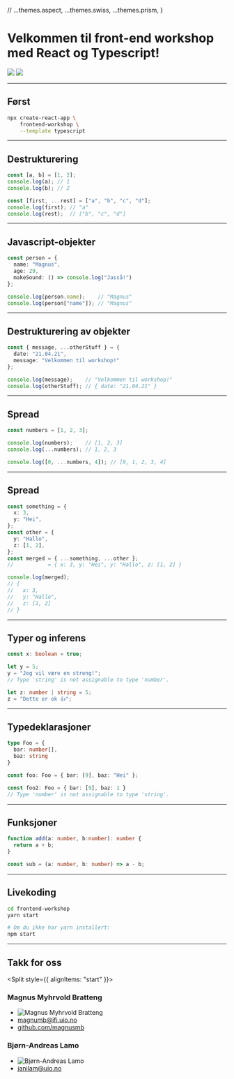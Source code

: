 
//  ...themes.aspect,
  ...themes.swiss,
  ...themes.prism,
}

# Velkommen til front-end workshop med React og Typescript!

<Split>
  <img src='https://upload.wikimedia.org/wikipedia/commons/a/a7/React-icon.svg' />
  <img style={{transform: "scale(60%)"}} src='https://upload.wikimedia.org/wikipedia/commons/4/4c/Typescript_logo_2020.svg' />
</Split>

---

## Først
```bash
npx create-react-app \
    frontend-workshop \
    --template typescript
```
---

## Destrukturering
```typescript
const [a, b] = [1, 2];
console.log(a); // 1
console.log(b); // 2

const [first, ...rest] = ["a", "b", "c", "d"];
console.log(first); // "a"
console.log(rest);  // ["b", "c", "d"]
```

---

## Javascript-objekter
```typescript
const person = {
  name: "Magnus",
  age: 29,
  makeSound: () => console.log("Jasså!")
};

console.log(person.name);    // "Magnus"
console.log(person["name"]); // "Magnus"
```

---

## Destrukturering av objekter
```typescript
const { message, ...otherStuff } = {
  date: "21.04.21",
  message: "Velkommen til workshop!"
};

console.log(message);    // "Velkommen til workshop!"
console.log(otherStuff); // { date: "21.04.21" }
```

---

## Spread
```typescript
const numbers = [1, 2, 3];

console.log(numbers);    // [1, 2, 3]
console.log(...numbers); // 1, 2, 3

console.log([0, ...numbers, 4]); // [0, 1, 2, 3, 4]
```

---

## Spread
```typescript
const something = {
  x: 3,
  y: "Hei",
};
const other = {
  y: "Hallo",
  z: [1, 2],
};
const merged = { ...something, ...other };
//           = { x: 3, y: "Hei", y: "Hallo", z: [1, 2] }

console.log(merged);
// {
//   x: 3,
//   y: "Hallo",
//   z: [1, 2]
// }
```

---

## Typer og inferens

```typescript
const x: boolean = true;

let y = 5;
y = "Jeg vil være en streng!";
// Type 'string' is not assignable to type 'number'.

let z: number | string = 5;
z = "Dette er ok 👍";
```

---

## Typedeklarasjoner
```typescript
type Foo = {
  bar: number[],
  baz: string
}

const foo: Foo = { bar: [9], baz: "Hei" };

const foo2: Foo = { bar: [9], baz: 1 }
// Type 'number' is not assignable to type 'string'.
```

---

## Funksjoner
```typescript
function add(a: number, b:number): number {
  return a + b;
}

const sub = (a: number, b: number) => a - b;
```

---

## Livekoding
```bash
cd frontend-workshop
yarn start

# Om du ikke har yarn installert:
npm start
```

---

## Takk for oss
<Split style={{ alignItems: "start" }}>
  <div>
    <h3>Magnus Myhrvold Bratteng</h3>
    <ul style={{ listStyle: "none", padding: 0 }}>
      <li>
        <img
          style={{ clipPath: "circle()", maxWidth: "30%" }}
          src="https://avatars.githubusercontent.com/u/56268716"
          alt="Magnus Myhrvold Bratteng"
        />
      </li>
      <li>
        <a href="mailto:magnumb@ifi.uio.no">magnumb@ifi.uio.no</a>
      </li>
      <li>
        <a href="https://github.com/magnusmb">github.com/magnusmb</a>
      </li>
    </ul>
  </div>
  <div>
    <h3>Bjørn-Andreas Lamo</h3>
    <ul style={{ listStyle: "none", padding: 0 }}>
      <li>
        <img
          style={{ clipPath: "circle()", maxWidth: "30%" }}
          src="https://media.discordapp.net/attachments/813540167473561653/834115762347180137/IMG_0884.jpg"
          alt="Bjørn-Andreas Lamo"
        />
      </li>
      <li>
        <a href="mailto:janilam@uio.no">janilam@uio.no</a>
      </li>
    </ul>
  </div>
</Split>
